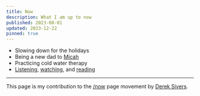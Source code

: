 ```yaml
---
title: Now
description: What I am up to now
published: 2023-08-01
updated: 2023-12-22
pinned: true
---
```


- Slowing down for the holidays
- Being a new dad to [Micah](/micah-lee-carpenter)
- Practicing cold water therapy
- [Listening](/listening), [watching](/watching), and [reading](/reading)

---

This page is my contribution to the [/now](https://nownownow.com/) page movement by [Derek Sivers](https://sive.rs/nowff).